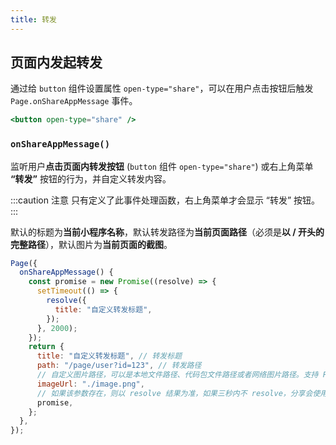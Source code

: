 ```yaml
---
title: 转发
---
```



## 页面内发起转发

通过给 `button` 组件设置属性 `open-type="share"`，可以在用户点击按钮后触发 `Page.onShareAppMessage` 事件。

```jsx title="page.wxml"
<button open-type="share" />
```

### `onShareAppMessage()`

监听用户**点击页面内转发按钮** (`button` 组件 `open-type="share"`) 或右上角菜单 **“转发”** 按钮的行为，并自定义转发内容。

:::caution 注意
只有定义了此事件处理函数，右上角菜单才会显示 “转发” 按钮。
:::

默认的标题为<TextHighlight>**当前小程序名称**</TextHighlight>，默认转发路径为<TextHighlight>**当前页面路径**</TextHighlight>（必须是<TextHighlight>**以 / 开头的完整路径**</TextHighlight>），默认图片为<TextHighlight>**当前页面的截图**</TextHighlight>。

```javascript {11-12,14,16} title="page.js" showLineNumbers
Page({
  onShareAppMessage() {
    const promise = new Promise((resolve) => {
      setTimeout(() => {
        resolve({
          title: "自定义转发标题",
        });
      }, 2000);
    });
    return {
      title: "自定义转发标题", // 转发标题
      path: "/page/user?id=123", // 转发路径
      // 自定义图片路径，可以是本地文件路径、代码包文件路径或者网络图片路径。支持 PNG 及 JPG。显示图片长宽比是 5:4。
      imageUrl: "./image.png",
      // 如果该参数存在，则以 resolve 结果为准，如果三秒内不 resolve，分享会使用上面传入的默认参数
      promise,
    };
  },
});
```
